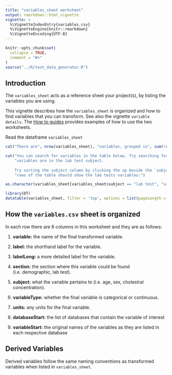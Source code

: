 ```yaml
---
title: "variables_sheet worksheet"
output: rmarkdown::html_vignette
vignette: >
  %\VignetteIndexEntry{variables.csv}     
  %\VignetteEngine{knitr::rmarkdown} 
  %\VignetteEncoding{UTF-8}
---
```


```r
knitr::opts_chunk$set(
  collapse = TRUE,
  comment = "#>"
)
source("../R/test_data_generator.R")
```

## Introduction

The `variables_sheet` acts as a reference sheet your project(s), by listing the variables you are using. 

This vignette describes how the `variables_sheet` is organized and how to find variables that you can transform. See also the vignette `variable details`. The [How to guides](../reference/how_to_guides.html) provides examples of how to use the two worksheets. 

Read the dataframe `variables_sheet`

```r
cat("There are", nrow(variables_sheet), "variables, grouped in", sum(!duplicated(variables_sheet$section)), "sections and", sum(!duplicated(variables_sheet$subject)), "subjects that are available for transformation.")

```

```r
cat("You can search for variables in the table below. Try searching for the lab tests. There are", sum(variables_sheet$subject == "lab test"),
    "variables are in the lab test subject. 
    
    Try sorting the subject column by clicking the up beside the `subject` heading: the top", sum(variables_sheet$subject == "lab test"),
    "rows of the table should show the lab tests variables:") 

as.character(variables_sheet[variables_sheet$subject == "lab test", "variable"])
```

```r
library(DT)
datatable(variables_sheet, filter = 'top', options = list(pageLength = 5))
```

## How the `variables.csv` sheet is organized

In each row there are 8 columns in this worksheet and they are as follows:

1. **variable:** the name of the final transformed variable.

2. **label:** the shorthand label for the variable.

3. **labelLong:** a more detailed label for the variable.

4. **section:** the section where this variable could be found (i.e. demographic, lab test).

5. **subject:** what the variable pertains to (i.e. age, sex, cholestral concentration).

6. **variableType:** whether the final variable is categorical or continuous.

7. **units:** any units for the final variable.

8. **databaseStart:** the list of databases that contain the variable of interest

9. **variableStart:** the original names of the variables as they are listed in each respective database

## Derived Variables

Derived variables follow the same naming conventions as transformed variables when listed in `variables_sheet`. 



